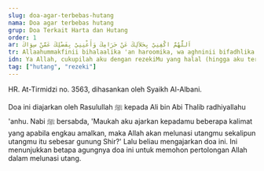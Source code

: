 ```yaml
---
slug: doa-agar-terbebas-hutang
nama: Doa agar terbebas hutang
grup: Doa Terkait Harta dan Hutang
order: 1
ar: اَللَّهُمَّ اكْفِنِيْ بِحَلاَلِكَ عَنْ حَرَامِكَ وَأَغْنِنِيْ بِفَضْلِكَ عَمَّنْ سِوَاكَ
tr: Allaahummakfinii bihalaalika 'an haroomika, wa aghninii bifadhlika 'amman siwaak.
idn: Ya Allah, cukupilah aku dengan rezekiMu yang halal (hingga aku terhindar) dari yang haram. Jadikanlah aku kaya dengan karuniaMu (hingga aku tidak minta) kepada selainMu.
tag: ["hutang", "rezeki"]
---
```


HR. At-Tirmidzi no. 3563, dihasankan oleh Syaikh Al-Albani.

Doa ini diajarkan oleh Rasulullah ﷺ kepada Ali bin Abi Thalib radhiyallahu 'anhu. Nabi ﷺ bersabda, 'Maukah aku ajarkan kepadamu beberapa kalimat yang apabila engkau amalkan, maka Allah akan melunasi utangmu sekalipun utangmu itu sebesar gunung Shir?' Lalu beliau mengajarkan doa ini. Ini menunjukkan betapa agungnya doa ini untuk memohon pertolongan Allah dalam melunasi utang.
